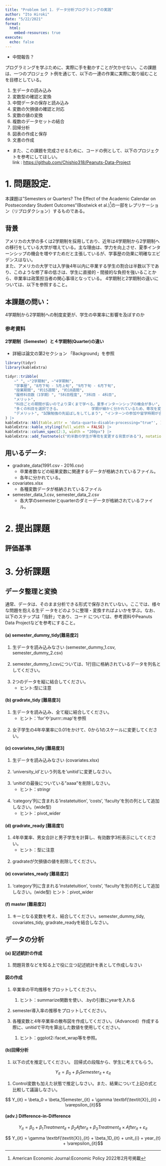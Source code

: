 ```yaml
---
title: "Problem Set 1. データ分析プログラミングの実践"
author: "Ito Hiroki"
date: "5/22/2021"
format: 
  html: 
    embed-resources: true
execute: 
  echo: false
---
```



- 中間報告？

プログラミングを学ぶために、実際に手を動かすことが欠かせない。この課題は、一つのプロジェク
ト例を通じて、以下の一連の作業に実際に取り組むことを目標としている。

1. 生データの読み込み
1. 変数型の確認と変換
1. 中間データの保存と読み込み
1. 変数の欠損値の確認と対応
1. 変数の値の変換
1. 複数のデータセットの結合
1. 回帰分析
1. 図表の作成と保存
1. 文書の作成


- また、この課題を完成させるために、コードの例として、以下のプロジェクトを参考にしてほしい。  
link : [https://github.com/Chishio318/Peanuts-Data-Project](https://github.com/Chishio318/Peanuts-Data-Project)



# 1. 問題設定.
本課題は"Semesters or Quarters? The Effect of the Academic Calendar on Postsecondary Student Outcomes"(Bostwick et al.)[^1]の一部をレプリケーション（リプロダクション）するものである。  

## 背景
アメリカの大学の多くは2学期制を採用しており、近年は4学期制から2学期制への移行をしている大学が増えている。主な理由は、学力を向上させ、夏季インターンシップの機会を増やすためだと主張しているが、学事歴の効果に明確なエビデンスはない。  
また、アメリカの大学では入学後4年以内に卒業する学生の割合は半数以下であり、このような修了率の低さは、学生に直接的・間接的な負担を強いることから、卒業率は政策担当者の関心事項となっている。
4学期制と2学期制の違いについては、以下を参照すること。

[^1]: American Economic Journal:Economic Policy 2022年2月号掲載
[^2]: 日本は約89% (令和4年度学校基本調査：最低修業年数卒業者 / 卒業者計)


## 本課題の問い：
4学期制から2学期制への制度変更が、学生の卒業率に影響を及ぼすのか

### 参考資料
#### 2学期制（Semester）と４学期制(Quarter)の違い
- 詳細は論文の第2セクション 「Background」を参照


```r
library(tidyr)
library(kableExtra)

tidyr::tribble(
    ~" ", ~"2学期制", ~"4学期制",
    "学事歴", "8月下旬 - 5月上旬", "9月下旬 - 6月下旬",
    "授業期間", "約15週間", "約10週間",
    "履修科目数（1学期）", "5科目程度", "3科目 - 4科目",  
    "メリット",
    "科目ごとの期間が長いのでより深くまで学べる。夏季インターンシップの機会が多い",
    "多くの科目を選択できる。　　　　　　　　　学期が細かく分かれているため、専攻を変えやすい。＊" ,
    "デメリット", "試験勉強の先延ばしをしてしまう", "インターンの参加や留学時期が合いにくい。"
) |> 
kableExtra::kbl(table.attr = 'data-quarto-disable-processing="true"', )  |> 
kableExtra::kable_styling(full_width = FALSE) |> 
kableExtra::column_spec(2:3, width = "200px") |> 
kableExtra::add_footnote(c("約半数の学生が専攻を変更する背景がある"), notation = "symbol")
```

## 用いるデータ:
- gradrate_data(1991.csv - 2016.csv)
    - 卒業者数などの結果変数に関連するデータが格納されているファイル。  
    - 各年に分かれている。
- covariates.xlsx
    - 各種変数データが格納されているファイル
- semester_data_1.csv, semester_data_2.csv
    - 各大学のsemesterとquarterのダミーデータが格納されているファイル。

# 2. 提出課題

## 評価基準

# 3. 分析課題

## データ整理と変換
通常、データは、そのまま分析できる形式で保存されていない。ここでは、様々な問題を抱える生デ ータをどのように整理・変換すればよいかを学ぶ。なお、以下のステップは「指針」であり、コード については、参考資料やPeanuts Data Projectなどを参考にすること。

#### (a) semester_dummy_tidy[難易度2]
1. 生データを読み込みなさい (semester_dummy_1.csv, semester_dummy_2.csv)  
<br>
1. semester_dummy_1.csvについては、1行目に格納されているデータを列名としてください。  
<br>
1. 2つのデータを縦に結合してください。
    - ヒント:型に注意

#### (b) gradrate_tidy [難易度3]
1. 生データを読み込み、全て縦に結合してください。
    - ヒント：'for'や'purrr::map'を参照  
    <br>
1. 女子学生の4年卒業率に0.01をかけて、0から1のスケールに変更してください。

#### (c) covariates_tidy [難易度3]
1. 生データを読み込みなさい (covariates.xlsx)  
<br>
1. 'university_id'という列名を'unitid'に変更しなさい。  
<br>
1. 'unitid'の最後についている"aaaa"を削除しなさい。
    - ヒント：stringr  
    <br>
1. 'category'列に含まれる'instatetuition', 'costs', 'faculty'を別の列として追加しなさい。(wide型)
    - ヒント：pivot_wider

#### (d) gradrate_ready [難易度1]
1. 4年卒業率、男女合計と男子学生を計算し、有効数字3桁表示にしてください。
    - ヒント：型に注意  
    <br>
1. gradrateが欠損値の値を削除してください。
 
#### (e) covariates_ready [難易度2]
1. ‘category’列に含まれる’instatetuition’, ‘costs’, ’faculty’を別の列として追加しなさい。(wide型)
ヒント：pivot_wider

#### (f) master [難易度2]
1. キーとなる変数を考え、結合してください。semester_dummy_tidy, covariates_tidy, gradrate_readyを結合しなさい。






## データの分析
#### (a) 記述統計の作成
1. 問題背景などを知る上で役に立つ記述統計を表として作成しなさい

#### 図の作成
1. 卒業率の平均推移をプロットしてください。
    1. ヒント：summarize関数を使い、.byの引数にyearを入れる
1. semester導入率の推移をプロットしてください。

1. 各種変数と4年卒業率の散布図を作成してください。（Advanced）作成する際に、unitidで平均を算出した数値を使用してください。
    1. ヒント：ggplot2::facet_wrap等を参照。


#### (b)回帰分析
1. 以下の式を推定してください。
回帰式の段階から、学生に考えてもらう。

$$ Y_{it} =  \beta_0 + \beta_1Semester_{it} + \varepsilon_{it}$$

1. Control変数も加えた状態で推定しなさい。また、結果について上記の式と比較して議論しなさい。

$$ Y_{it} =  \beta_0 + \beta_1Semester_{it} + \gamma \textbf{\textit{X}}_{it} + \varepsilon_{it}$$




#### (adv.) Difference-in-Difference
$$ Y_{it} =  \beta_0 + \beta_1Treatment_{it} + \beta_2After_{it} + \beta_3Treatment_{it} \times After_{it} + \varepsilon_{it}$$


$$ Y_{it} =  \gamma \textbf{\textit{X}}_{it} + \beta_1D_{it} + unit_{i} + year_{t} + \varepsilon_{it}$$
